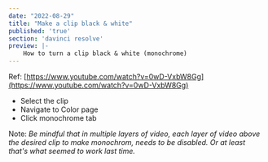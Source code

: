 ```yaml
---
date: "2022-08-29"
title: "Make a clip black & white"
published: 'true'
section: 'davinci resolve'
preview: |-
    How to turn a clip black & white (monochrome)
---
```


Ref: [https://www.youtube.com/watch?v=0wD-VxbW8Gg](https://www.youtube.com/watch?v=0wD-VxbW8Gg)

- Select the clip
- Navigate to Color page
- Click monochrome tab

Note: _Be mindful that in multiple layers of video, each layer of video above the desired clip 
to make monochrom, needs to be disabled. Or at least that's what seemed to work last time._